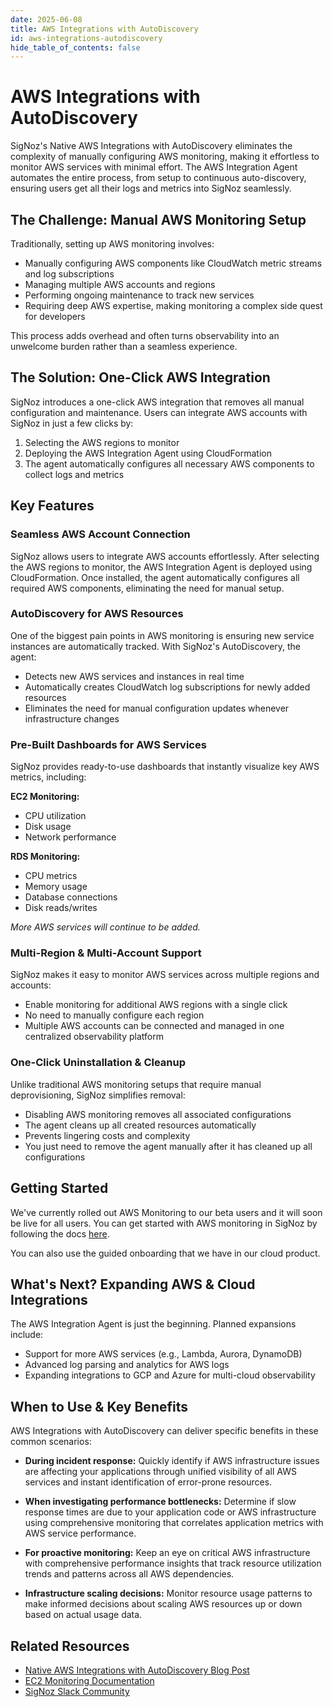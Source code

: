 ```yaml
---
date: 2025-06-08
title: AWS Integrations with AutoDiscovery
id: aws-integrations-autodiscovery
hide_table_of_contents: false
---
```


# AWS Integrations with AutoDiscovery

SigNoz's Native AWS Integrations with AutoDiscovery eliminates the complexity of manually configuring AWS monitoring, making it effortless to monitor AWS services with minimal effort. The AWS Integration Agent automates the entire process, from setup to continuous auto-discovery, ensuring users get all their logs and metrics into SigNoz seamlessly.

## The Challenge: Manual AWS Monitoring Setup

Traditionally, setting up AWS monitoring involves:
- Manually configuring AWS components like CloudWatch metric streams and log subscriptions
- Managing multiple AWS accounts and regions
- Performing ongoing maintenance to track new services
- Requiring deep AWS expertise, making monitoring a complex side quest for developers

This process adds overhead and often turns observability into an unwelcome burden rather than a seamless experience.

## The Solution: One-Click AWS Integration

SigNoz introduces a one-click AWS integration that removes all manual configuration and maintenance. Users can integrate AWS accounts with SigNoz in just a few clicks by:

1. Selecting the AWS regions to monitor
2. Deploying the AWS Integration Agent using CloudFormation
3. The agent automatically configures all necessary AWS components to collect logs and metrics

## Key Features

### Seamless AWS Account Connection
SigNoz allows users to integrate AWS accounts effortlessly. After selecting the AWS regions to monitor, the AWS Integration Agent is deployed using CloudFormation. Once installed, the agent automatically configures all required AWS components, eliminating the need for manual setup.

### AutoDiscovery for AWS Resources
One of the biggest pain points in AWS monitoring is ensuring new service instances are automatically tracked. With SigNoz's AutoDiscovery, the agent:
- Detects new AWS services and instances in real time
- Automatically creates CloudWatch log subscriptions for newly added resources
- Eliminates the need for manual configuration updates whenever infrastructure changes

### Pre-Built Dashboards for AWS Services
SigNoz provides ready-to-use dashboards that instantly visualize key AWS metrics, including:

**EC2 Monitoring:**
- CPU utilization
- Disk usage
- Network performance

**RDS Monitoring:**
- CPU metrics
- Memory usage
- Database connections
- Disk reads/writes

*More AWS services will continue to be added.*

### Multi-Region & Multi-Account Support
SigNoz makes it easy to monitor AWS services across multiple regions and accounts:
- Enable monitoring for additional AWS regions with a single click
- No need to manually configure each region
- Multiple AWS accounts can be connected and managed in one centralized observability platform

### One-Click Uninstallation & Cleanup
Unlike traditional AWS monitoring setups that require manual deprovisioning, SigNoz simplifies removal:
- Disabling AWS monitoring removes all associated configurations
- The agent cleans up all created resources automatically
- Prevents lingering costs and complexity
- You just need to remove the agent manually after it has cleaned up all configurations

## Getting Started

We've currently rolled out AWS Monitoring to our beta users and it will soon be live for all users. You can get started with AWS monitoring in SigNoz by following the docs [here](https://signoz.io/docs/ec2-monitoring/).

You can also use the guided onboarding that we have in our cloud product.

## What's Next? Expanding AWS & Cloud Integrations

The AWS Integration Agent is just the beginning. Planned expansions include:
- Support for more AWS services (e.g., Lambda, Aurora, DynamoDB)
- Advanced log parsing and analytics for AWS logs
- Expanding integrations to GCP and Azure for multi-cloud observability

## When to Use & Key Benefits

AWS Integrations with AutoDiscovery can deliver specific benefits in these common scenarios:

- **During incident response:** Quickly identify if AWS infrastructure issues are affecting your applications through unified visibility of all AWS services and instant identification of error-prone resources.

- **When investigating performance bottlenecks:** Determine if slow response times are due to your application code or AWS infrastructure using comprehensive monitoring that correlates application metrics with AWS service performance.

- **For proactive monitoring:** Keep an eye on critical AWS infrastructure with comprehensive performance insights that track resource utilization trends and patterns across all AWS dependencies.

- **Infrastructure scaling decisions:** Monitor resource usage patterns to make informed decisions about scaling AWS resources up or down based on actual usage data.

## Related Resources

- [Native AWS Integrations with AutoDiscovery Blog Post](https://signoz.io/blog/native-aws-integrations-with-autodiscovery/)
- [EC2 Monitoring Documentation](https://signoz.io/docs/ec2-monitoring/)
- [SigNoz Slack Community](https://signoz.io/slack/)